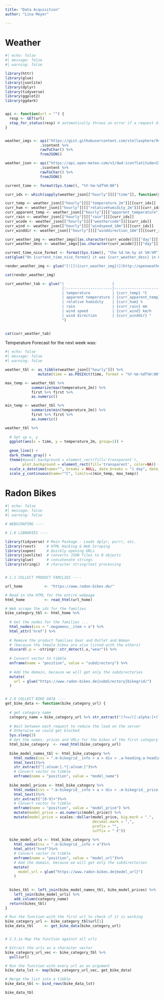 ```yaml
---
title: "Data Acquisition"
author: "Lina Meyer"

---
```

# Weather

```r
#| echo: false
#| message: false
#| warning: false

library(httr)
library(glue)
library(jsonlite)
library(dplyr)
library(tidyverse)
library(ggplot2)
library(ggdark)


api <- function(url = "") {
  resp <- GET(url)
  stop_for_status(resp) # automatically throws an error if a request did not succeed
}


weather_imgs <- api("https://gist.githubusercontent.com/stellasphere/9490c195ed2b53c707087c8c2db4ec0c/raw/db92e194f4f2109a68a706e46bc624eb3cbe3889/descriptions.json") %>%
                .$content %>% 
                rawToChar() %>% 
                fromJSON()

weather_json <- api("https://api.open-meteo.com/v1/dwd-icon?latitude=53.55&longitude=9.99&hourly=temperature_2m,relativehumidity_2m,apparent_temperature,rain,weathercode,cloudcover,windspeed_10m,winddirection_10m&timezone=Europe%2FBerlin") %>% 
                .$content %>% 
                rawToChar() %>% 
                fromJSON()

current_time <- format(Sys.time(), "%Y-%m-%dT%H:00")

curr_idx <- which(sapply(weather_json[["hourly"]][["time"]], function(y) current_time %in% y))

curr_temp <- weather_json[["hourly"]][["temperature_2m"]][[curr_idx]]
curr_hum <- weather_json[["hourly"]][["relativehumidity_2m"]][[curr_idx]]
curr_apparent_temp <- weather_json[["hourly"]][["apparent_temperature"]][[curr_idx]]
curr_rain <- weather_json[["hourly"]][["rain"]][[curr_idx]]
curr_wcode <- weather_json[["hourly"]][["weathercode"]][[curr_idx]]
curr_wind <- weather_json[["hourly"]][["windspeed_10m"]][[curr_idx]]
curr_winddir <- weather_json[["hourly"]][["winddirection_10m"]][[curr_idx]]

curr_weather_img <- weather_imgs[[as.character(curr_wcode)]][["day"]][["image"]]
curr_weather_desc <- weather_imgs[[as.character(curr_wcode)]][["day"]][["description"]]

current_time_nice_format <- format(Sys.time(), "the %d.%m.%y at %H:%M")
cat(glue("On {current_time_nice_format} it was {curr_weather_desc} in Hamburg"))

render_weather_img <- glue("[![]({curr_weather_img})](http://openweathermap.org)")

cat(render_weather_img)

curr_weather_tab <- glue("|                      |                         |  
                          |:---------------------|------------------------:|
                          | temperature          | {curr_temp} °C          |  
                          | apparent temperature | {curr_apparent_temp} °C |
                          | relative humidity    | {curr_hum} %            |  
                          | rain                 | {curr_rain} mm          |
                          | wind speed           | {curr_wind} km/h        |
                          | wind direction       | {curr_winddir} °        |
                          ")

  
cat(curr_weather_tab)

```

Temperature Forecast for the next week was:
```r
#| echo: false
#| message: false
#| warning: false

weather_tbl <- as_tibble(weather_json[["hourly"]]) %>%
               mutate(time = as.POSIXct(time, format = "%Y-%m-%dT%H:00"))

max_temp <- weather_tbl %>% 
            summarize(max(temperature_2m)) %>%
            first %>% first %>%
            as.numeric()

min_temp <- weather_tbl %>% 
            summarize(min(temperature_2m)) %>%
            first %>% first %>%
            as.numeric()

weather_tbl %>%
  
  # Set up x, y
  ggplot(aes(x = time, y = temperature_2m, group=1)) +
  
  geom_line() + 
  dark_theme_gray() +
  theme(#panel.background = element_rect(fill='transparent'),
        plot.background = element_rect(fill='transparent', color=NA)) +
  scale_x_datetime(name="", breaks = NULL, date_breaks = "1 day", date_labels = "%d/%m")+
  scale_y_continuous(name="°C", limits=c(min_temp, max_temp))
```

# Radon Bikes 

```r
#| echo: false
#| message: false
#| warning: false

# WEBSCRAPING ----

# 1.0 LIBRARIES ----

library(tidyverse) # Main Package - Loads dplyr, purrr, etc.
library(rvest)     # HTML Hacking & Web Scraping
library(xopen)     # Quickly opening URLs
library(jsonlite)  # converts JSON files to R objects
library(glue)      # concatenate strings
library(stringi)   # character string/text processing


# 1.1 COLLECT PRODUCT FAMILIES ----

url_home          <- "https://www.radon-bikes.de/"

# Read in the HTML for the entire webpage
html_home         <- read_html(url_home)

# Web scrape the ids for the families
bike_category_tbl <- html_home %>%
  
  # Get the nodes for the families ...
  html_nodes(css = ".megamenu__item > a") %>%
  html_attr('href') %>%
    
  # Remove the product families Gear and Outlet and Woman 
  # (because the female bikes are also listed with the others)
  discard(.p = ~stringr::str_detect(.x,"wear")) %>%
  
  # Convert vector to tibble
  enframe(name = "position", value = "subdirectory") %>%
  
  # Add the domain, because we will get only the subdirectories
  mutate(
    url = glue("https://www.radon-bikes.de{subdirectory}bikegrid/")
  )


# 2.0 COLLECT BIKE DATA ----
get_bike_data <- function(bike_category_url) {
  
  # get category name
  category_name = bike_category_url %>% str_extract("(?<=/)[:alpha:]+(?=/bikegrid/)")
  
  # Wait between each request to reduce the load on the server 
  # Otherwise we could get blocked
  Sys.sleep(3)
  # Get the names, prices and URLs for the bikes of the first category
  html_bike_category  <- read_html(bike_category_url)
  
  bike_model_names_tbl <- html_bike_category %>%
    html_nodes(css = ".m-bikegrid__info > a > div > .a-heading.a-heading--small")%>%
    html_text()%>%
    str_extract("[:alnum:].*[:alnum:]")%>%
    # Convert vector to tibble
    enframe(name = "position", value = "model_name")
  
  bike_model_prices <- html_bike_category %>%
    html_nodes(css = ".m-bikegrid__info > a > div > .m-bikegrid__price.currency_eur > .m-bikegrid__price--active")%>%
    html_text()%>%
    str_extract("[0-9]+")%>%
    # Convert vector to tibble
    enframe(name = "position", value = "model_price") %>%
    mutate(model_price = as.numeric(model_price)) %>%
    mutate(model_price = scales::dollar(model_price, big.mark = ".", 
                                        decimal.mark = ",", 
                                        prefix = "", 
                                        suffix = " €"))
  
  bike_model_urls <- html_bike_category %>%
    html_nodes(css = ".m-bikegrid__info > a")%>%
    html_attr("href")%>%
    # Convert vector to tibble
    enframe(name = "position", value = "model_url")%>%
    # Add the domain, because we will get only the subdirectories
    mutate(
      model_url = glue("https://www.radon-bikes.de{model_url}")
    )
  
  
  bikes_tbl <- left_join(bike_model_names_tbl, bike_model_prices) %>%
    left_join(bike_model_urls) %>%
    add_column(category_name)
  return(bikes_tbl)
}

# Run the function with the first url to check if it is working
bike_category_url <- bike_category_tbl$url[1]
bike_data_tbl     <- get_bike_data(bike_category_url)


# 2.3.1a Map the function against all urls

# Extract the urls as a character vector
bike_category_url_vec <- bike_category_tbl %>% 
  pull(url)

# Run the function with every url as an argument
bike_data_lst <- map(bike_category_url_vec, get_bike_data)

# Merge the list into a tibble
bike_data_tbl <- bind_rows(bike_data_lst)

bike_data_tbl
```
